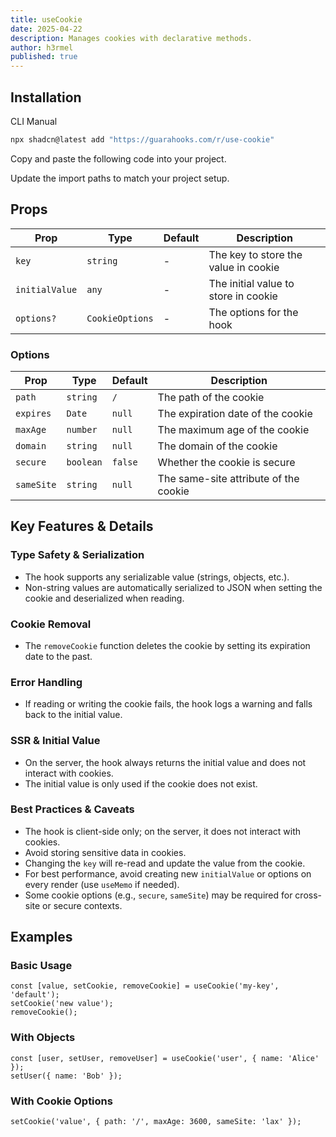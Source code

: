 ```yaml
---
title: useCookie
date: 2025-04-22
description: Manages cookies with declarative methods.
author: h3rmel
published: true
---
```


<HookPreview name="use-cookie-demo" />

## Installation

<Tabs defaultValue="cli">

<TabsList>
  <TabsTrigger value="cli">CLI</TabsTrigger>
  <TabsTrigger value="manual">Manual</TabsTrigger>
</TabsList>
<TabsContent value="cli">

```bash
npx shadcn@latest add "https://guarahooks.com/r/use-cookie"
```

</TabsContent>
<TabsContent value="manual">

<Steps>

<Step>Copy and paste the following code into your project.</Step>

<HookSource name="use-cookie" />

<Step>Update the import paths to match your project setup.</Step>

</Steps>

</TabsContent>

</Tabs>

## Props

| Prop           | Type            | Default | Description                          |
| -------------- | --------------- | ------- | ------------------------------------ |
| `key`          | `string`        | -       | The key to store the value in cookie |
| `initialValue` | `any`           | -       | The initial value to store in cookie |
| `options?`     | `CookieOptions` | -       | The options for the hook             |

### Options

| Prop       | Type      | Default | Description                           |
| ---------- | --------- | ------- | ------------------------------------- |
| `path`     | `string`  | `/`     | The path of the cookie                |
| `expires`  | `Date`    | `null`  | The expiration date of the cookie     |
| `maxAge`   | `number`  | `null`  | The maximum age of the cookie         |
| `domain`   | `string`  | `null`  | The domain of the cookie              |
| `secure`   | `boolean` | `false` | Whether the cookie is secure          |
| `sameSite` | `string`  | `null`  | The same-site attribute of the cookie |

## Key Features & Details

### Type Safety & Serialization

- The hook supports any serializable value (strings, objects, etc.).
- Non-string values are automatically serialized to JSON when setting the cookie and deserialized when reading.

### Cookie Removal

- The `removeCookie` function deletes the cookie by setting its expiration date to the past.

### Error Handling

- If reading or writing the cookie fails, the hook logs a warning and falls back to the initial value.

### SSR & Initial Value

- On the server, the hook always returns the initial value and does not interact with cookies.
- The initial value is only used if the cookie does not exist.

### Best Practices & Caveats

- The hook is client-side only; on the server, it does not interact with cookies.
- Avoid storing sensitive data in cookies.
- Changing the `key` will re-read and update the value from the cookie.
- For best performance, avoid creating new `initialValue` or options on every render (use `useMemo` if needed).
- Some cookie options (e.g., `secure`, `sameSite`) may be required for cross-site or secure contexts.

## Examples

### Basic Usage

```tsx
const [value, setCookie, removeCookie] = useCookie('my-key', 'default');
setCookie('new value');
removeCookie();
```

### With Objects

```tsx
const [user, setUser, removeUser] = useCookie('user', { name: 'Alice' });
setUser({ name: 'Bob' });
```

### With Cookie Options

```tsx
setCookie('value', { path: '/', maxAge: 3600, sameSite: 'lax' });
```
